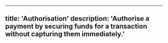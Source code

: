 
---
title: 'Authorisation'
description: 'Authorise a payment by securing funds for a transaction without capturing them immediately.'
---